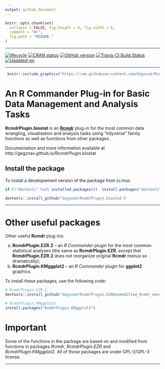 ```yaml
---
output: github_document
---
```


<!-- README.md is generated from README.Rmd. Please edit that file -->
 
```r
knitr::opts_chunk$set(
  collapse = FALSE, fig.height = 4, fig.width = 6,
  comment = "#>",
  fig.path = "README-"
)
```

***

[![lifecycle](https://img.shields.io/badge/lifecycle-experimental-orange.svg)](https://www.tidyverse.org/lifecycle/#experimental)
[![CRAN status](https://www.r-pkg.org/badges/version/RcmdrPlugin.biostat)](https://cran.r-project.org/package=RcmdrPlugin.biostat)
[![GitHub version](https://img.shields.io/badge/GitHub-v`r packageVersion("RcmdrPlugin.biostat")`-brightgreen.svg)](https://github.com/GegznaV/RcmdrPlugin.biostat)
[![Travis-CI Build Status](https://travis-ci.org/GegznaV/RcmdrPlugin.biostat.png?branch=master)](https://travis-ci.org/GegznaV/RcmdrPlugin.biostat)
[![Updated-on](https://img.shields.io/badge/Updated%20on-`r gsub('-', '--', Sys.Date())`-yellowgreen.svg)](/commits/master)

***

```r
 knitr::include_graphics("https://raw.githubusercontent.com/GegznaV/RcmdrPlugin.biostat/master/docs/logo.png") 
``` 
 


<!-- 
An *R Commander* Plugin for Basic (Bio)Statistical Routines  
-->

An R Commander Plug-in for Basic Data Management and Analysis Tasks {#intro}
==============================================================================

**RcmdrPlugin.biostat** is an [**Rcmdr**](https://cran.r-project.org/web/packages/Rcmdr/index.html) plug-in for the most common data wrangling, visualisation and analysis tasks using "tidyverse" family functions as well as functions from other packages.


Documentation and more information available at http://gegznav.github.io/RcmdrPlugin.biostat


## Install the package {#install}

To install a developement version of the package from `GitHub`:

```r
if (!"devtools" %in% installed.packages())  install.packages("devtools")

devtools::install_github("GegznaV/RcmdrPlugin.biostat")
```


***

# Other useful packages {#related-packages}

Other useful **Rcmdr** plug-ins:

a. **RcmdrPlugin.EZR.2** -- an *R Commander* plugin for the most common statistical analyses (the same as **RcmdrPlugin.EZR**, except that **RcmdrPlugin.EZR.2** does not reorganize original **Rcmdr** menus so dramatically);
b. **RcmdrPlugin.KMggplot2** -- an *R Commander* plugin for **ggplot2** graphics.


To install these packages, use the following code:


```r
# RcmdrPlugin.EZR.2
devtools::install_github("GegznaV/RcmdrPlugin.EZR@unmodified_Rcmdr_menu")

# RcmdrPlugin.KMggplot2
install.packages("RcmdrPlugin.KMggplot2")
```

# Important

Some of the functions in the package are based on and modified from functions in packages *Rcmdr*, *RcmdrPlugin.EZR* and *RcmdrPlugin.KMggplot2*.
All of those packages are under GPL-2/GPL-3 license.

***




<!-- * * * -->

<!--  <p align="right"> </p>     -->
